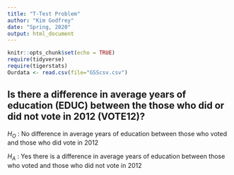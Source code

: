 ```yaml
---
title: "T-Test Problem"
author: "Kim Godfrey"
date: "Spring, 2020"
output: html_document
---
```


```r
knitr::opts_chunk$set(echo = TRUE)
require(tidyverse)
require(tigerstats)
Ourdata <- read.csv(file="GSScsv.csv")
```


## Is there a difference in  average years of education (EDUC) between the those who did or did not vote in 2012 (VOTE12)?

$H_O$ : No difference in average years of education between those who voted and those who did vote in 2012

$H_A$ : Yes there is a difference in average years of education between those who voted and those who did not vote in 2012